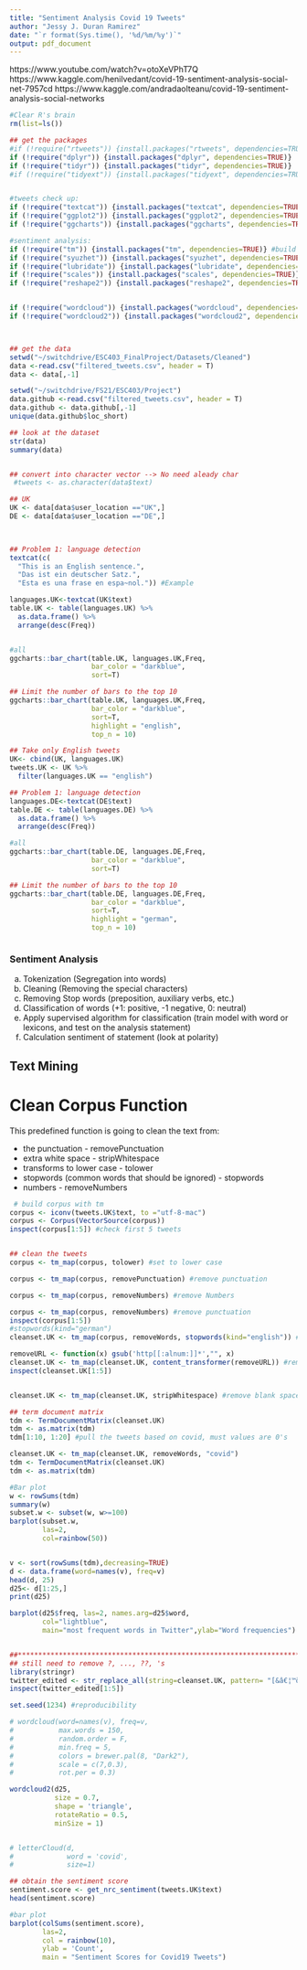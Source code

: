 ```yaml
---
title: "Sentiment Analysis Covid 19 Tweets"
author: "Jessy J. Duran Ramirez"
date: "`r format(Sys.time(), '%d/%m/%y')`"
output: pdf_document
---
```

https://www.youtube.com/watch?v=otoXeVPhT7Q 
https://www.kaggle.com/henilvedant/covid-19-sentiment-analysis-social-net-7957cd
https://www.kaggle.com/andradaolteanu/covid-19-sentiment-analysis-social-networks


```r
#Clear R's brain
rm(list=ls()) 

## get the packages 
#if (!require("rtweets")) {install.packages("rtweets", dependencies=TRUE)} 
if (!require("dplyr")) {install.packages("dplyr", dependencies=TRUE)} 
if (!require("tidyr")) {install.packages("tidyr", dependencies=TRUE)} 
#if (!require("tidyext")) {install.packages("tidyext", dependencies=TRUE)} 


#tweets check up:
if (!require("textcat")) {install.packages("textcat", dependencies=TRUE)} #language detection
if (!require("ggplot2")) {install.packages("ggplot2", dependencies=TRUE)}
if (!require("ggcharts")) {install.packages("ggcharts", dependencies=TRUE)} #bar chart

#sentiment analysis:
if (!require("tm")) {install.packages("tm", dependencies=TRUE)} #build corpus
if (!require("syuzhet")) {install.packages("syuzhet", dependencies=TRUE)} 
if (!require("lubridate")) {install.packages("lubridate", dependencies=TRUE)} 
if (!require("scales")) {install.packages("scales", dependencies=TRUE)} 
if (!require("reshape2")) {install.packages("reshape2", dependencies=TRUE)} 


if (!require("wordcloud")) {install.packages("wordcloud", dependencies=TRUE)} 
if (!require("wordcloud2")) {install.packages("wordcloud2", dependencies=TRUE)} 




```


```r
## get the data 
setwd("~/switchdrive/ESC403_FinalProject/Datasets/Cleaned")
data <-read.csv("filtered_tweets.csv", header = T)
data <- data[,-1]

setwd("~/switchdrive/FS21/ESC403/Project")
data.github <-read.csv("filtered_tweets.csv", header = T)
data.github <- data.github[,-1]
unique(data.github$loc_short)

## look at the dataset
str(data)
summary(data)


## convert into character vector --> No need aleady char
 #tweets <- as.character(data$text)

## UK
UK <- data[data$user_location =="UK",]
DE <- data[data$user_location =="DE",]

 
```


```r
## Problem 1: language detection
textcat(c(
  "This is an English sentence.",
  "Das ist ein deutscher Satz.",
  "Esta es una frase en espa~nol.")) #Example

languages.UK<-textcat(UK$text)
table.UK <- table(languages.UK) %>%
  as.data.frame() %>%
  arrange(desc(Freq))


#all
ggcharts::bar_chart(table.UK, languages.UK,Freq,
                    bar_color = "darkblue",
                    sort=T)

## Limit the number of bars to the top 10
ggcharts::bar_chart(table.UK, languages.UK,Freq,
                    bar_color = "darkblue",
                    sort=T,
                    highlight = "english",
                    top_n = 10)

## Take only English tweets
UK<- cbind(UK, languages.UK)
tweets.UK <- UK %>% 
  filter(languages.UK == "english")

```

```r
## Problem 1: language detection
languages.DE<-textcat(DE$text)
table.DE <- table(languages.DE) %>%
  as.data.frame() %>%
  arrange(desc(Freq))

#all
ggcharts::bar_chart(table.DE, languages.DE,Freq,
                    bar_color = "darkblue",
                    sort=T)

## Limit the number of bars to the top 10
ggcharts::bar_chart(table.DE, languages.DE,Freq,
                    bar_color = "darkblue",
                    sort=T,
                    highlight = "german",
                    top_n = 10)

```

```r

```




### Sentiment Analysis
a.	Tokenization (Segregation into words)
b.	Cleaning (Removing the special characters)
c.	Removing Stop words (preposition, auxiliary verbs, etc.) 
d.	Classification of words (+1: positive, -1 negative, 0: neutral)
e.	Apply supervised algorithm for classification (train model with word or lexicons, and test on the analysis statement)
f.	Calculation sentiment of statement (look at polarity) 


##  Text Mining
# Clean Corpus Function
This predefined function is going to clean the text from:

+ the punctuation - removePunctuation
+ extra white space - stripWhitespace
+ transforms to lower case - tolower
+ stopwords (common words that should be ignored) - stopwords
+ numbers - removeNumbers

```r

 # build corpus with tm
corpus <- iconv(tweets.UK$text, to ="utf-8-mac")
corpus <- Corpus(VectorSource(corpus))
inspect(corpus[1:5]) #check first 5 tweets


## clean the tweets
corpus <- tm_map(corpus, tolower) #set to lower case

corpus <- tm_map(corpus, removePunctuation) #remove punctuation

corpus <- tm_map(corpus, removeNumbers) #remove Numbers

corpus <- tm_map(corpus, removeNumbers) #remove punctuation
inspect(corpus[1:5])
#stopwords(kind="german")
cleanset.UK <- tm_map(corpus, removeWords, stopwords(kind="english")) #remove stopwords

removeURL <- function(x) gsub('http[[:alnum:]]*',"", x)
cleanset.UK <- tm_map(cleanset.UK, content_transformer(removeURL)) #remove URL
inspect(cleanset.UK[1:5])


cleanset.UK <- tm_map(cleanset.UK, stripWhitespace) #remove blank space

## term document matrix
tdm <- TermDocumentMatrix(cleanset.UK)
tdm <- as.matrix(tdm)
tdm[1:10, 1:20] #pull the tweets based on covid, must values are 0's

cleanset.UK <- tm_map(cleanset.UK, removeWords, "covid")
tdm <- TermDocumentMatrix(cleanset.UK)
tdm <- as.matrix(tdm)

#Bar plot
w <- rowSums(tdm)
summary(w)
subset.w <- subset(w, w>=100)
barplot(subset.w,
        las=2,
        col=rainbow(50))


v <- sort(rowSums(tdm),decreasing=TRUE)
d <- data.frame(word=names(v), freq=v)
head(d, 25)
d25<- d[1:25,]
print(d25)

barplot(d25$freq, las=2, names.arg=d25$word, 
        col="lightblue",
        main="most frequent words in Twitter",ylab="Word frequencies")


##*********************************************************************
## still need to remove ?, ..., ??, 's 
library(stringr)
twitter_edited <- str_replace_all(string=cleanset.UK, pattern= "[&â€¦™ðŸ¥..._]" , replacement= "")
inspect(twitter_edited[1:5])

```



```r
set.seed(1234) #reproducibility

# wordcloud(word=names(v), freq=v,
#           max.words = 150,
#           random.order = F,
#           min.freq = 5,
#           colors = brewer.pal(8, "Dark2"),
#           scale = c(7,0.3),
#           rot.per = 0.3) 

wordcloud2(d25,
           size = 0.7,
           shape = 'triangle',
           rotateRatio = 0.5,
           minSize = 1)


# letterCloud(d,
#             word = 'covid',
#             size=1)

```

```r
## obtain the sentiment score
sentiment.score <- get_nrc_sentiment(tweets.UK$text)
head(sentiment.score)

#bar plot
barplot(colSums(sentiment.score),
        las=2,
        col = rainbow(10),
        ylab = 'Count',
        main = "Sentiment Scores for Covid19 Tweets")
```

